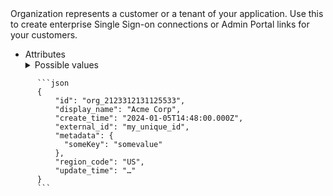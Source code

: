 <IntersectingHeader id="tag/Organization" title="Organization" />

<div className="row section">
    <div className="col col--6">
Organization represents a customer or a tenant of your application. Use this to create enterprise Single Sign-on connections or Admin Portal links for your customers.
    </div>
    <div className="col col--6">
        <Endpoints
          tag="Organizations"
          excludeEndpoints={[
            { method: "get", label: "/api/v1/organizations:search" },
          ]}
        />
    </div>

</div>

<IntersectingHeader id="tag/Organization/object" title="The Organization Object" subheading="true" classList="ApiCategoryList"/>

<div className="row section">
    <div className="col col--6">
<ul className="ApiReference-Parameters">
      <li className="ApiReference-Parameter header">Attributes</li>
      <Parameter
        attrKey="id"
        type="string"
        description="Unique ID of the organization"
      />
      <Parameter
        attrKey="display_name"
        type="string"
        description="Display Name of the Organization"
      />
      <Parameter
        attrKey="external_id"
        type="string"
        description="Unique ID of this organization according to your system. You can store your unique ID for this organization in Scalekit's system and later use this to fetch Organization and Connection details. This is helpful if you don't want to persist Scalekit's Unique Identifiers in your database"
      />
      <Parameter
        attrKey="metadata"
        type="map"
        description="Set of key-value pairs that you can attach to the Organization object. This can be useful for storing additional information about the Organization in a structured format."
      ></Parameter>
      <Parameter
        attrKey="region_code"
        type="enum"
        description="Region in which this organization data is stored in. By default, the environment's `region_code` is used to store this organization's data">
        <details>
        <summary>Possible values</summary>
            <Parameter attrKey="US" />
            <Parameter attrKey="EU" />
        </details>
      </Parameter>
      <Parameter
        attrKey="create_time"
        type="string"
        description="Timestamp at which this organization record was created in RFC 3339 format"
      />
      <Parameter
        attrKey="update_time"
        type="string"
        description="Timestamp at which this organization record was last updated in RFC 3339 format"
      />
    </ul>
    </div>
    <div className="col col--6">
    <div className="scalar-card-sticky">
        <CodeWithHeader title="Organization Object">

          ```json
          {
              "id": "org_2123312131125533",
              "display_name": "Acme Corp",
              "create_time": "2024-01-05T14:48:00.000Z",
              "external_id": "my_unique_id",
              "metadata": {
                "someKey": "somevalue"
              },
              "region_code": "US",
              "update_time": "…"
          }
          ```

  </CodeWithHeader>
  </div>
</div>
</div>

<APIEndpoint tag="Organization" method="get" endpoint="/api/v1/organizations" />
<APIEndpoint tag="Organization" method="post" endpoint="/api/v1/organizations" />
<APIEndpoint tag="Organization" method="get" endpoint="/api/v1/organizations/{id}" />
<APIEndpoint tag="Organization" method="patch" endpoint="/api/v1/organizations/{id}" />
<APIEndpoint tag="Organization" method="patch" endpoint="/api/v1/organizations/{id}/settings" />
<APIEndpoint tag="Organization" method="delete" endpoint="/api/v1/organizations/{id}" />
